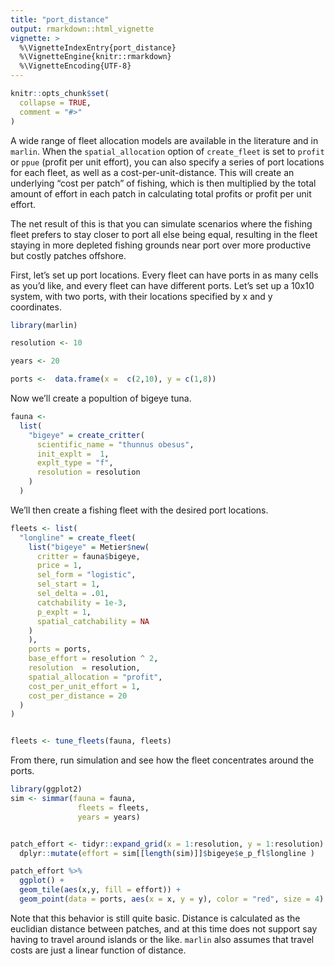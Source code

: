 ```yaml
---
title: "port_distance"
output: rmarkdown::html_vignette
vignette: >
  %\VignetteIndexEntry{port_distance}
  %\VignetteEngine{knitr::rmarkdown}
  %\VignetteEncoding{UTF-8}
---
```


```r
knitr::opts_chunk$set(
  collapse = TRUE,
  comment = "#>"
)
```

A wide range of fleet allocation models are available in the literature and in `marlin`. When the `spatial_allocation` option of `create_fleet` is set to `profit` or `ppue` (profit per unit effort), you can also specify a series of port locations for each fleet, as well as a cost-per-unit-distance. This will create an underlying "cost per patch" of fishing, which is then multiplied by the total amount of effort in each patch in calculating total profits or profit per unit effort.  

The net result of this is that you can simulate scenarios where the fishing fleet prefers to stay closer to port all else being equal, resulting in the fleet staying in more depleted fishing grounds near port over more productive but costly patches offshore. 

First, let's set up port locations. Every fleet can have ports in as many cells as you'd like, and every fleet can have different ports. Let's set up a 10x10 system, with two ports, with their locations specified by x and y coordinates.

```r

library(marlin)

resolution <- 10 

years <- 20

ports <-  data.frame(x =  c(2,10), y = c(1,8))

```

Now we'll create a popultion of bigeye tuna. 

```r

fauna <- 
  list(
    "bigeye" = create_critter(
      scientific_name = "thunnus obesus",
      init_explt =  1,
      explt_type = "f",
      resolution = resolution
    )
  )
```


We'll then create a fishing fleet with the desired port locations. 

```r


fleets <- list(
  "longline" = create_fleet(
    list("bigeye" = Metier$new(
      critter = fauna$bigeye,
      price = 1,
      sel_form = "logistic",
      sel_start = 1,
      sel_delta = .01,
      catchability = 1e-3,
      p_explt = 1,
      spatial_catchability = NA
    )
    ),
    ports = ports,
    base_effort = resolution ^ 2,
    resolution  = resolution,
    spatial_allocation = "profit",
    cost_per_unit_effort = 1,
    cost_per_distance = 20
  )
)


fleets <- tune_fleets(fauna, fleets) 

```

From there, run simulation and see how the fleet concentrates around the ports. 

```r
library(ggplot2)
sim <- simmar(fauna = fauna,
               fleets = fleets,
               years = years)


patch_effort <- tidyr::expand_grid(x = 1:resolution, y = 1:resolution) %>% 
  dplyr::mutate(effort = sim[[length(sim)]]$bigeye$e_p_fl$longline )

patch_effort %>% 
  ggplot() + 
  geom_tile(aes(x,y, fill = effort)) +
  geom_point(data = ports, aes(x = x, y = y), color = "red", size = 4)

```

Note that this behavior is still quite basic. Distance is calculated as the euclidian distance between patches, and at this time does not support say having to travel around islands or the like. `marlin` also assumes that travel costs are just a linear function of distance. 
